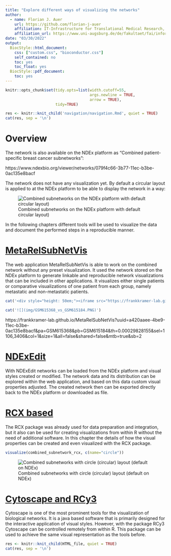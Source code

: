 ```yaml
---
title: "Explore different ways of visualizing the networks"
author: 
  - name: Florian J. Auer
    url: https://github.com/florian-j-auer
    affiliation: IT-Infrastructure for Translational Medical Research, University of Augsburg
    affiliation_url: https://www.uni-augsburg.de/de/fakultaet/fai/informatik/prof/misit/
date: "03/30/2022"
output: 
  BiocStyle::html_document:
    css: ["custom.css", "bioconductor.css"]
    self_contained: no
    toc: yes
    toc_float: yes
  BiocStyle::pdf_document:
    toc: yes
---
```


```r
knitr::opts_chunk$set(tidy.opts=list(width.cutoff=55,
                                     args.newline = TRUE,
                                     arrow = TRUE),
                      tidy=TRUE)
```

```r
res <- knitr::knit_child('navigation/navigation.Rmd', quiet = TRUE)
cat(res, sep = '\n')
```

# Overview

The network is also available on the NDEx platform as "Combined patient-specific breast cancer subnetworks":

https://www.ndexbio.org/viewer/networks/079f4c66-3b77-11ec-b3be-0ac135e8bacf

The network does not have any visualization yet.
By default a circular layout is applied to at the NDEx platform to be able to display the network in a way:

![Combined subnetworks on the NDEx platform with default circular layout)](docs/img/Combined-subnetworks-on-NDEx.png)

In the following chapters different tools will be used to visualize the data and document the performed steps in a reproducible manner.

# [MetaRelSubNetVis](MetaRelSubNetVis.html) 

The web application MetaRelSubNetVis is able to work on the combined network without any preset visualization.
It used the network stored on the NDEx platform to generate linkable and reproducible network visualizations that can be included in other applications.
It visualizes either single patients or comparative visualizations of one patient from each group, namely metastatic and non-metastatic patients.

```r
cat('<div style="height: 50em;"><iframe src="https://frankkramer-lab.github.io/MetaRelSubNetVis?uuid=a420aaee-4be9-11ec-b3be-0ac135e8bacf&pa=GSM615368&pb=GSM615184&th=0.00029828155&sel=1106,3406&col=1&size=1&all=false&shared=false&mtb=true&sb=2" allowfullscreen="" allow="autoplay" data-external="1" style="-webkit-transform:scale(0.5);-moz-transform-scale(0.5);-moz-transform-origin: top left; -webkit-transform-origin: top left; -o-transform-origin: top left; -ms-transform-origin: top left; transform-origin: top left;width: 200%;height: 100em;"></iframe></div>')
```
```r
cat('![](img/GSM615368_vs_GSM615184.PNG)')
```

https://frankkramer-lab.github.io/MetaRelSubNetVis?uuid=a420aaee-4be9-11ec-b3be-0ac135e8bacf&pa=GSM615368&pb=GSM615184&th=0.00029828155&sel=1106,3406&col=1&size=1&all=false&shared=false&mtb=true&sb=2

# [NDExEdit](NDExEdit.html) 

With NDExEdit networks can be loaded from the NDEx platform and visual styles created or modified.
The network data and its distribution can be explored within the web application, and based on this data custom visual properties adjusted.
The created network then can be exported directly back to the NDEx platform or downloaded as file.

# [RCX based](RCXvis.html) 

The RCX package was already used for data preparation and integration, but it also can be used for creating visualizations from within R without the need of additional software.
In this chapter the details of how the visual properties can be created and even visualized with the RCX package.

```r
visualize(combined_subnetwork_rcx, c(name="circle"))
```
![Combined subnetworks with circle (circular) layout (default on NDEx)](docs/img/Combined_subnetworks.png)

# [Cytoscape and RCy3](CytoscapeAndRCy3.html) 

Cytoscape is one of the most prominent tools for the visualization of biological networks.
It is a java based software that is primarily designed for the interactive application of visual styles.
However, with the package RCy3 Cytoscape can be controlled remotely from within R.
This package can be used to achieve the same visual representation as the tools before.




```r
res <- knitr::knit_child(HTML_file, quiet = TRUE)
cat(res, sep = '\n')
```

